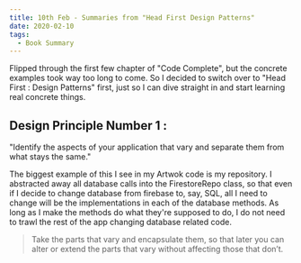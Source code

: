 ```yaml
---
title: 10th Feb - Summaries from "Head First Design Patterns"
date: 2020-02-10
tags:
  - Book Summary
---
```


Flipped through the first few chapter of "Code Complete", but the concrete examples took
way too long to come. So I decided to switch over to "Head First : Design Patterns" first,
just so I can dive straight in and start learning real concrete things.

## Design Principle Number 1 :
"Identify the aspects of your application that vary and separate them from what stays the
same."

The biggest example of this I see in my Artwok code is my repository. I abstracted away all
database calls into the FirestoreRepo class, so that even if I decide to change
database from firebase to, say, SQL, all I need to change will be the implementations
in each of the database methods. As long as I make the methods do what they're supposed
to do, I do not need to trawl the rest of the app changing database related code.

>Take the parts that vary and
encapsulate them, so that later you can alter or extend the parts that vary
without affecting those that don’t.




